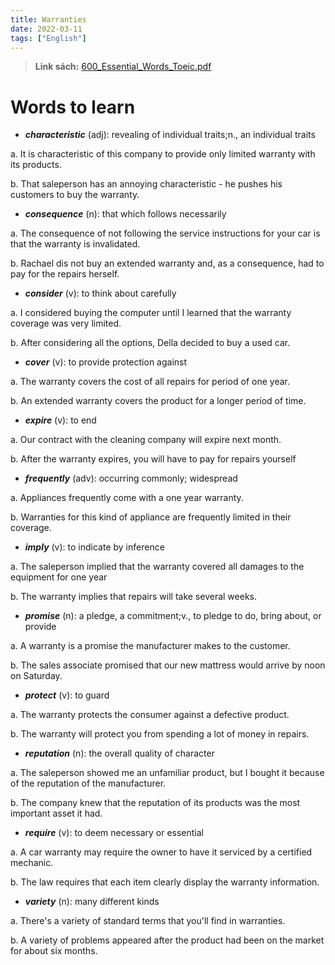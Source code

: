 ```yaml
---
title: Warranties
date: 2022-03-11
tags: ["English"]
---
```


> **Link sách:** [600_Essential_Words_Toeic.pdf](/eng/600_Essential_Words_Toeic.pdf)

# Words to learn

- ***characteristic*** (adj): revealing of individual traits;n., an individual traits

a. It is characteristic of this company to provide only limited warranty with its products.

b. That saleperson has an annoying characteristic - he pushes his customers to buy the warranty.

- ***consequence*** (n): that which follows necessarily

a. The consequence of not following the service instructions for your car is that the warranty is invalidated.

b. Rachael dis not buy an extended warranty and, as a consequence, had to pay for the repairs herself.

- ***consider*** (v): to think about carefully

a. I considered buying the computer until I learned that the warranty coverage was very limited.

b. After considering all the options, Della decided to buy a used car.

- ***cover*** (v): to provide protection against

a. The warranty covers the cost of all repairs for period of one year.

b. An extended warranty covers the product for a longer period of time.

- ***expire*** (v): to end

a. Our contract with the cleaning company will expire next month.

b. After the warranty expires, you will have to pay for repairs yourself

- ***frequently*** (adv): occurring commonly; widespread

a. Appliances frequently come with a one year warranty.

b. Warranties for this kind of appliance are frequently limited in their coverage.

- ***imply*** (v): to indicate by inference

a. The saleperson implied that the warranty covered all damages to the equipment for one year

b. The warranty implies that repairs will take several weeks.

- ***promise*** (n): a pledge, a commitment;v., to pledge to do, bring about, or provide

a. A warranty is a promise the manufacturer makes to the customer.

b. The sales associate promised that our new mattress would arrive by noon on Saturday.

- ***protect*** (v): to guard

a. The warranty protects the consumer against a defective product.

b. The warranty will protect you from spending a lot of money in repairs.

- ***reputation*** (n): the overall quality of character

a. The saleperson showed me an unfamiliar product, but I bought it because of the reputation of the manufacturer.

b. The company knew that the reputation of its products was the most important asset it had.

- ***require*** (v): to deem necessary or essential

a. A car warranty may require the owner to have it serviced by a certified mechanic.

b. The law requires that each item clearly display the warranty information.

- ***variety*** (n): many different kinds

a. There's a variety of standard terms that you'll find in warranties.

b. A variety of problems appeared after the product had been on the market for about six months.

